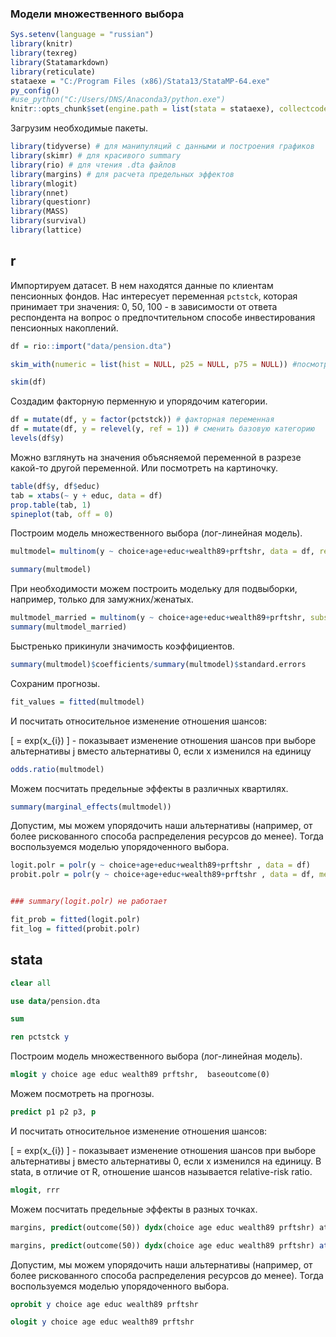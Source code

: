 ### Модели множественного выбора {#multchoice}


```r
Sys.setenv(language = "russian")
library(knitr)
library(texreg)
library(Statamarkdown)
library(reticulate)
stataexe = "C:/Program Files (x86)/Stata13/StataMP-64.exe"
py_config()
#use_python("C:/Users/DNS/Anaconda3/python.exe")
knitr::opts_chunk$set(engine.path = list(stata = stataexe), collectcode = TRUE)
```

Загрузим необходимые пакеты.
```r
library(tidyverse) # для манипуляций с данными и построения графиков
library(skimr) # для красивого summary
library(rio) # для чтения .dta файлов
library(margins) # для расчета предельных эффектов
library(mlogit)
library(nnet)
library(questionr)
library(MASS)
library(survival)
library(lattice)

```

## r

Импортируем датасет. В нем находятся данные по клиентам пенсионных фондов. Нас интересует переменная `pctstck`, которая принимает три значения: 0, 50, 100 - в зависимоcти от ответа респондента на вопрос о предпочтительном способе инвестирования пенсионных накоплений.   

```r
df = rio::import("data/pension.dta")
```

```r
skim_with(numeric = list(hist = NULL, p25 = NULL, p75 = NULL)) #посмотрим на данные

skim(df)
```


Создадим факторную перменную и упорядочим категории. 

```r
df = mutate(df, y = factor(pctstck)) # факторная переменная
df = mutate(df, y = relevel(y, ref = 1)) # сменить базовую категорию
levels(df$y)
```

Можно взглянуть на значения объясняемой переменной в разрезе какой-то другой переменной. Или посмотреть на картиночку.

```r
table(df$y, df$educ)
tab = xtabs(~ y + educ, data = df)
prop.table(tab, 1)
spineplot(tab, off = 0)
```

Построим модель множественного выбора (лог-линейная модель). 

```r
multmodel= multinom(y ~ choice+age+educ+wealth89+prftshr, data = df, reflevel = '50')

summary(multmodel)
```

При необходимости можем построить модельку для подвыборки, например, только для замужних/женатых.

```r
multmodel_married = multinom(y ~ choice+age+educ+wealth89+prftshr, subset = married == 1, data = df, reflevel = '50')
summary(multmodel_married)
```

Быстренько прикинули значимость коэффициентов.

```r
summary(multmodel)$coefficients/summary(multmodel)$standard.errors
```

Сохраним прогнозы.
```r
fit_values = fitted(multmodel)
```

И посчитать относительное изменение отношения шансов:

\[
\frac{P(y_{i} = j)}{P(y_{i} = 1)} = exp(x_{i}\beta)
\] - показывает изменение отношения шансов при выборе альтернативы j вместо альтернативы 0, если x изменился на единицу

```r
odds.ratio(multmodel) 
```


Можем посчитать предельные эффекты в различных квартилях. 

```r
summary(marginal_effects(multmodel)) 
```

Допустим, мы можем упорядочить наши альтернативы (например, от более рискованного способа распределения ресурсов до менее). Тогда воспользуемся моделью упорядоченного выбора.

```r
logit.polr = polr(y ~ choice+age+educ+wealth89+prftshr , data = df)
probit.polr = polr(y ~ choice+age+educ+wealth89+prftshr , data = df, method = 'probit') 


### summary(logit.polr) не работает
```

```r
fit_prob = fitted(logit.polr)
fit_log = fitted(probit.polr)
```

## stata

```stata
clear all
```

```stata
use data/pension.dta
```

```stata
sum
```


```stata
ren pctstck y
```

Построим модель множественного выбора (лог-линейная модель). 
```stata
mlogit y choice age educ wealth89 prftshr,  baseoutcome(0) 
```

Можем посмотреть на прогнозы.

```stata
predict p1 p2 p3, p
```

И посчитать относительное изменение отношения шансов:

\[
\frac{P(y_{i} = j)}{P(y_{i} = 1)} = exp(x_{i}\beta)
\] - показывает изменение отношения шансов при выборе альтернативы j вместо альтернативы 0, если x изменился на единицу.
В stata, в отличие от R, отношение шансов называется relative-risk ratio.

```stata
mlogit, rrr
```


Можем посчитать предельные эффекты в разных точках.

```stata
margins, predict(outcome(50)) dydx(choice age educ wealth89 prftshr) atmeans 

margins, predict(outcome(50)) dydx(choice age educ wealth89 prftshr) at((p25) *)
```


Допустим, мы можем упорядочить наши альтернативы (например, от более рискованного способа распределения ресурсов до менее). Тогда воспользуемся моделью упорядоченного выбора.

```stata
oprobit y choice age educ wealth89 prftshr

ologit y choice age educ wealth89 prftshr
```



